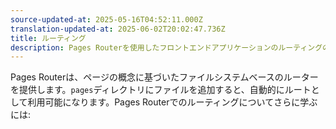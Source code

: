```yaml
---
source-updated-at: 2025-05-16T04:52:11.000Z
translation-updated-at: 2025-06-02T20:02:47.736Z
title: ルーティング
description: Pages Routerを使用したフロントエンドアプリケーションのルーティングの基礎を学びましょう。
---
```


Pages Routerは、ページの概念に基づいたファイルシステムベースのルーターを提供します。`pages`ディレクトリにファイルを追加すると、自動的にルートとして利用可能になります。Pages Routerでのルーティングについてさらに学ぶには:
